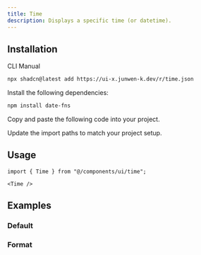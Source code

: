 ```yaml
---
title: Time
description: Displays a specific time (or datetime).
---
```


<ComponentPreview name="time-demo" />

## Installation

<Tabs defaultValue="cli">

<TabsList>
  <TabsTrigger value="cli">CLI</TabsTrigger>
  <TabsTrigger value="manual">Manual</TabsTrigger>
</TabsList>
<TabsContent value="cli">

```bash
npx shadcn@latest add https://ui-x.junwen-k.dev/r/time.json
```

</TabsContent>

<TabsContent value="manual">

<Steps>

<Step>Install the following dependencies:</Step>

```bash
npm install date-fns
```

<Step>Copy and paste the following code into your project.</Step>

<ComponentSource name="time" />

<Step>Update the import paths to match your project setup.</Step>

</Steps>

</TabsContent>

</Tabs>

## Usage

```tsx
import { Time } from "@/components/ui/time";
```

```tsx
<Time />
```

## Examples

### Default

<ComponentPreview name="time-demo" />

### Format

<ComponentPreview name="time-format" />
